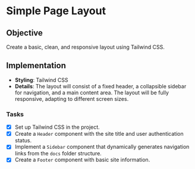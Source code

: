 # Simple Page Layout

## Objective
Create a basic, clean, and responsive layout using Tailwind CSS.

## Implementation
- **Styling**: Tailwind CSS
- **Details**: The layout will consist of a fixed header, a collapsible sidebar for navigation, and a main content area. The layout will be fully responsive, adapting to different screen sizes.

### Tasks
- [x] Set up Tailwind CSS in the project.
- [x] Create a `Header` component with the site title and user authentication status.
- [x] Implement a `Sidebar` component that dynamically generates navigation links from the `docs` folder structure.
- [x] Create a `Footer` component with basic site information.